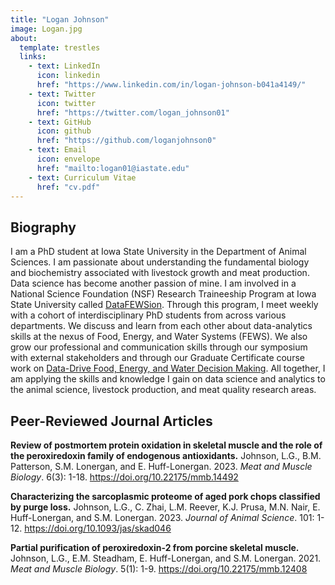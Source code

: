 ```yaml
---
title: "Logan Johnson"
image: Logan.jpg
about:
  template: trestles
  links: 
    - text: LinkedIn
      icon: linkedin
      href: "https://www.linkedin.com/in/logan-johnson-b041a4149/"
    - text: Twitter
      icon: twitter
      href: "https://twitter.com/logan_johnson01"
    - text: GitHub
      icon: github
      href: "https://github.com/loganjohnson0"
    - text: Email
      icon: envelope
      href: "mailto:logan01@iastate.edu"
    - text: Curriculum Vitae
      href: "cv.pdf"
---
```


::: column-page
## Biography

I am a PhD student at Iowa State University in the Department of Animal Sciences. I am passionate about understanding the fundamental biology and biochemistry associated with livestock growth and meat production. Data science has become another passion of mine. I am involved in a National Science Foundation (NSF) Research Traineeship Program at Iowa State University called [DataFEWSion](https://datafewsion.iastate.edu). Through this program, I meet weekly with a cohort of interdisciplinary PhD students from across various departments. We discuss and learn from each other about data-analytics skills at the nexus of Food, Energy, and Water Systems (FEWS). We also grow our professional and communication skills through our symposium with external stakeholders and through our Graduate Certificate course work on [Data-Drive Food, Energy, and Water Decision Making](https://datafewsion.iastate.edu/2468-2/). All together, I am applying the skills and knowledge I gain on data science and analytics to the animal science, livestock production, and meat quality research areas.

## Peer-Reviewed Journal Articles

**Review of postmortem protein oxidation in skeletal muscle and the role of the peroxiredoxin family of endogenous antioxidants.** Johnson, L.G., B.M. Patterson, S.M. Lonergan, and E. Huff-Lonergan. 2023. <em>Meat and Muscle Biology</em>. 6(3): 1-18. <https://doi.org/10.22175/mmb.14492>

**Characterizing the sarcoplasmic proteome of aged pork chops classified by purge loss.** Johnson, L.G., C. Zhai, L.M. Reever, K.J. Prusa, M.N. Nair, E. Huff-Lonergan, and S.M. Lonergan. 2023. <em>Journal of Animal Science</em>. 101: 1-12. <https://doi.org/10.1093/jas/skad046>

**Partial purification of peroxiredoxin-2 from porcine skeletal muscle.** Johnson, L.G., E.M. Steadham, E. Huff-Lonergan, and S.M. Lonergan. 2021. <em>Meat and Muscle Biology</em>. 5(1): 1-9. <https://doi.org/10.22175/mmb.12408>
:::
